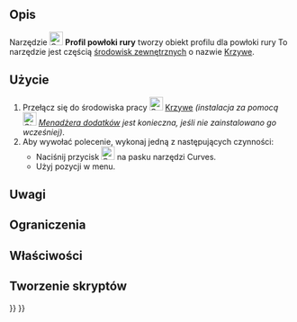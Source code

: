 <languages/>

{{Docnav/pl
|[[Curves_ProfileSupport/pl|Obsługa profilu]]
|[[Curves_Pipeshell/pl|Powłoka rury]]
|[[Curves_Workbench/pl|środowisko pracy Krzywe]]
|IconL=Curves_ProfileSupport.svg
|IconR=Curves_Pipeshell.svg
|IconC=Curves_workbench_icon.svg
}}

{{GuiCommand/pl
|Name=Curves PipeshellProfile
|Name/pl=Krzywe: Profil powłoki rury
|MenuLocation=Surfaces → Pipeshell profile
|Workbenches=[[Curves_Workbench/pl|Curves]]
|SeeAlso=[[Curves_Pipeshell/pl|Powłoka rury]]
}}

<span id="Description"></span>
==Opis==

Narzędzie [[Image:Curves_PipeshellProfile.svg|24px]] '''Profil powłoki rury''' tworzy obiekt profilu dla powłoki rury To narzędzie jest częścią [[External_workbenches/pl|środowisk zewnętrznych]] o nazwie [[Curves_Workbench/pl|Krzywe]].

<span id="Usage"></span>
==Użycie==

# Przełącz się do środowiska pracy [[Image:Curves_workbench_icon.svg|24px]] [[Curves_Workbench/pl|Krzywe]] ''(instalacja za pomocą [[Image:Std_AddonMgr.svg|24px]] [[Std_AddonMgr/pl|Menadżera dodatków]] jest konieczna, jeśli nie zainstalowano go wcześniej)''.
# Aby wywołać polecenie, wykonaj jedną z następujących czynności:
#* Naciśnij przycisk [[Image:Curves_PipeshellProfile.svg|24px]] na pasku narzędzi Curves.
#* Użyj pozycji {{MenuCommand|Surfaces → Pipeshell profile}} w menu.


<span id="Notes"></span>
==Uwagi==


<span id="Limitations"></span>
==Ograniczenia==


<span id="Properties"></span>
==Właściwości==


<span id="Scripting"></span>
==Tworzenie skryptów==


{{Docnav/pl
|[[Curves_ProfileSupport/pl|Obsługa profilu]]
|[[Curves_Pipeshell/pl|Powłoka rury]]
|[[Curves_Workbench/pl|środowisko pracy Krzywe]]
|IconL=Curves_ProfileSupport.svg
|IconR=Curves_Pipeshell.svg
|IconC=Curves_workbench_icon.svg
}}

{{Curves Tools navi{{#translation:}}}}
{{Userdocnavi{{#translation:}}}}